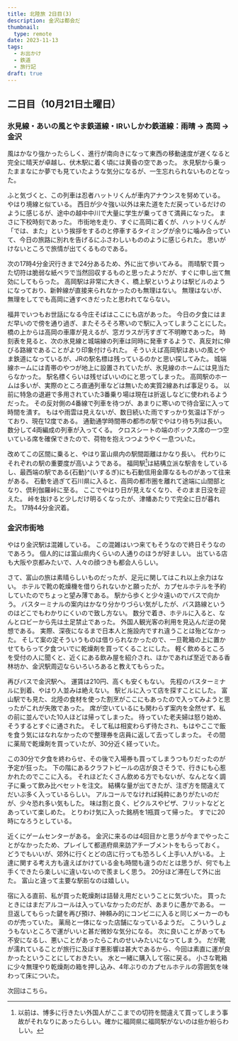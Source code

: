 ```yaml
---
title: 北陸旅 2日目(3)
description: 金沢は都会だ
thumbnail:
  type: remote
date: 2023-11-13
tags:
  - お出かけ
  - 鉄道
  - 旅行記
draft: true
---
```



## 二日目（10月21日土曜日）

### 氷見線・あいの風とやま鉄道線・IRいしかわ鉄道線：雨晴 &rarr; 高岡 &rarr; 金沢

風はかなり強かったらしく、進行が南向きになって東西の移動速度が遅くなると完全に晴天が卓越し、伏木駅に着く頃には黄昏の空であった。
氷見駅から乗ったままなにか夢でも見ていたような気分になるが、一生忘れられないものとなった。

ふと気づくと、この列車は忍者ハットリくんが車内アナウンスを努めている。
やはり境線と似ている。
西日が少々強い以外は来た道をただ戻っているだけのように感じるが、途中の越中中川で大量に学生が乗ってきて満員になった。
まさに下校時刻であった。
市街地を走り、すぐに高岡に着くが、ハットリくんが「では、また」という挨拶をするのと停車するタイミングが余りに噛み合っていて、今日の旅路に別れを告げるにふさわしいもののように感じられた。
思いがけないところで旅情が出てくるものである。

次の17時4分金沢行きまで24分あるため、外に出て歩いてみる。
雨晴駅で買った切符は脆弱な紙ペラで当然回収するものと思ったようだが、すぐに申し出て無効にしてもらった。
高岡駅は非常に大きく、橋上駅というよりは駅ビルのようになっており、新幹線が直接来られなかったのも無理はない。
無理はないが、無理をしてでも高岡に通すべきだったと思われてならない。

福井でいつもお世話になる今庄そばはここにも店があった。
今日の夕食にはまだ早いので傍を通り過ぎ、またそろそろ寒いので駅に入ってしまうことにした。
橋の上からは高岡の車庫が見えるが、窓ガラスが汚すぎて不明瞭であった。
時刻表を見ると、次の氷見線と城端線の列車は同時に発車するようで、真反対に伸びる路線であることがより印象付けられた。
そういえば高岡駅はあいの風とやま鉄道になっているが、JRの駅名標は残っているのかと思い探してみた。
城端線ホームには青帯のやつが地上に設置されていたが、氷見線のホームには見当たらなかった。
駅名標くらいは残せばいいのにと思ってしまった。
高岡駅のホームは多いが、実際のところ直通列車などは無いため実質2線あれば事足りる。
以前に特急の退避で多用されていた3番乗り場は現在は折返しなどに使われるようだった。
その反対側の4番線で列車を待つが、あまりに寒いので待合室に入って時間を潰す。
もはや雨雲は見えないが、数日続いた雨ですっかり気温は下がっており、現在12度である。
通勤通学時間帯の都市の駅でやはり待ち列は長い。
数分して4両編成の列車が入ってくる。
クロスシートの端のボックス席の一つ空いている席を確保できたので、荷物を抱えつつようやく一息ついた。

改めてこの区間に乗ると、やはり富山県内の駅間距離はかなり長い。
代わりにそれぞれの駅の重要度が高いようである。
福岡駅[^fukuoka]は結構立派な駅舎をしているし、最西端の駅である{石動}^(いするぎ)にも石動信用金庫なるものがあって往来がある。
石動を過ぎて石川県に入ると、高岡の都市圏を離れて途端に山間部となり、倶利伽羅峠に至る。
ここでやはり日が見えなくなり、そのまま日没を迎えた。
峠を抜けると少しだけ明るくなったが、津幡あたりで完全に日が暮れた。
17時44分金沢着。

[^fukuoka]: 以前は、博多に行きたい外国人がここまでの切符を間違えて買ってしまう事故がそれなりにあったらしい。確かに福岡県に福岡駅がないのは些か紛らわしい。

### 金沢市街地

やはり金沢駅は混雑している。
この混雑はいつ来てもそうなので終日そうなのであろう。
個人的には富山県内くらいの人通りのほうが好ましい。
出ている店も大阪や京都みたいで、人々の顔つきも都会人らしい。

さて、富山の旅は素晴らしいものだったが、足元に関してはこれ以上余力はない。
ホテルで靴の乾燥機を借りられないかと願ったが、カプセルホテルを予約していたのでちょっと望み薄である。
駅から歩くと少々遠いのでバスで向かう。
バスターミナルの案内はかなり分かりづらい気がしたが、バス路線というのはどこでもわかりにくいので致し方ない。
数分で着き、ホテルに入ると、なんとロビーから先は土足禁止であった。
外国人観光客の利用を見込んだ逆の発想である。
実際、深夜になるまで日本人と施設内ですれ違うことは殆どなかった。
そして案の定そういうものは借りられなかったので、一旦靴箱の上に置かせてもらって夕食ついでに乾燥剤を買ってくることにした。
軽く飲めるところを受付の人に聞くと、近くにある飲み屋を紹介され、ほかであれば至近である香林坊か、金沢駅周辺ならいろいろあると教えてもらった。

再びバスで金沢駅へ。
運賃は210円、高くも安くもない。
先程のバスターミナルに到着、やはり人並みは絶えない。
駅ビルに入って店を探すことにした。
富山駅でも見た、北陸の食材を使った割烹がここにもあったので入ってみようと思ったがこれが失敗であった。
席が空いているにも関わらず案内を全然せず、私の前に並んでいた10人ほどは帰ってしまった。
待っていた老夫婦は怒り始め、そうするとすぐに通された。
そして私は相変わらず待たされ、もはやここで飯を食う気にはなれなかったので整理券を店員に返して去ってしまった。
その間に薬局で乾燥剤を買っていたが、30分近く経っていた。

この30分で夕食を終わらせ、その後で入場券も買ってしまうつもりだったのが予定が狂った。
下の階にあるクラフトビールの店が良さそうで、行きにも心惹かれたのでここに入る。
それほどたくさん飲める方でもないが、なんとなく調子に乗って飲み比べセットを注文。
結構な量が出てきたが、注ぎ方を間違えてだいぶ多く入っているらしい。
アルコールでなければ純粋にありがたいのだが、少々恐れ多い気もした。
味は割と良く、ピクルスやピザ、フリットなどとあっていて楽しめた。
とりわけ気に入った銘柄を1瓶買って帰った。
すでに20時になろうとしている。

近くにゲームセンターがある。
金沢に来るのは4回目かと思うが今までやったことがなかったため、プレイして都道府県来訪アチーブメントをもらっておく。
どうでもいいが、郊外に行くとどの店に行っても恐ろしく上手い人がいる。
上達に関する考え方も違えばかけている金も時間も違うのだとは思うが、何でも上手くできたら楽しいに違いないので羨ましく思う。
20分ほど滞在して外に出た。
富山と違って主要な駅前なのは嬉しい。

宿に入る直前、私が買った乾燥剤は詰替え用だということに気づいた。
買ったときにはまだアルコールは入っていなかったのだが、あまりに愚かである。
一旦返してもらった鍵を再び預け、神頼み的にコンビニに入ると同じメーカーのものが売っていた。
薬局と一体になった店舗になっているようだ。
こういうしょうもないところで運がいいと甚だ微妙な気分になる。
次に良いことがあっても不安になるし、悪いことがあったらこれのせいみたいになってしまう。
だが靴が濡れていることが旅行に及ぼす悪影響は甚大であるから、今回は素直に運が良かったということにしておきたい。
水と一緒に購入して宿に戻る。
小さな靴箱に少々無理やり乾燥剤の箱を押し込み、4年ぶりのカプセルホテルの雰囲気を味わって床についた。

次回は<AutoPostLink slug="20231020-hokuriku-3-1">こちら</AutoPostLink>。
